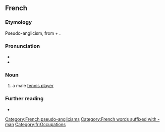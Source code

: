 ==French==

===Etymology===
Pseudo-anglicism, from {{der|fr|en|tennis}} + {{m|en|man}}.

===Pronunciation===
* {{fr-IPA|ténismane}}
* {{audio|LL-Q150 (fra)-Xenophôn-tennisman.wav|Audio|lang=fr}}

===Noun===
{{fr-noun|m|tennismen|tennismans|f=tenniswoman}}

# a male [[tennis player]]

===Further reading===
* {{R:TLFi}}

[[Category:French pseudo-anglicisms]]
[[Category:French words suffixed with -man]]
[[Category:fr:Occupations]]